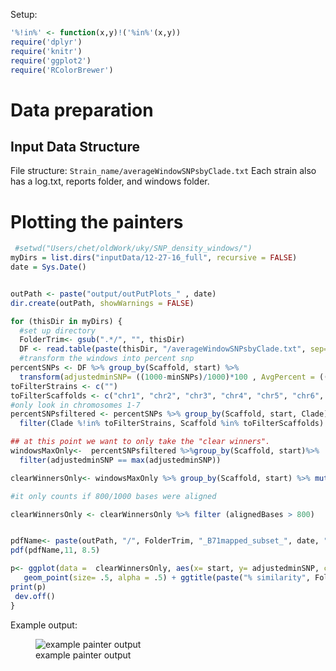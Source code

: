 
Setup:

```r
'%!in%' <- function(x,y)!('%in%'(x,y))
require('dplyr')
require('knitr')
require('ggplot2')
require('RColorBrewer')

```
# Data preparation


## Input Data Structure

File structure:
`Strain_name/averageWindowSNPsbyClade.txt`
Each strain also has a log.txt, reports folder, and windows folder.


# Plotting the painters

```r
 #setwd("Users/chet/oldWork/uky/SNP_density_windows/")
myDirs = list.dirs("inputData/12-27-16_full", recursive = FALSE)
date = Sys.Date()


outPath <- paste("output/outPutPlots_" , date)
dir.create(outPath, showWarnings = FALSE)

for (thisDir in myDirs) {
  #set up directory
  FolderTrim<- gsub(".*/", "", thisDir) 
  DF <- read.table(paste(thisDir, "/averageWindowSNPsbyClade.txt", sep=""), header=TRUE, fill = TRUE)
  #transform the windows into percent snp
percentSNPs <- DF %>% group_by(Scaffold, start) %>%
  transform(adjustedminSNP= ((1000-minSNPs)/1000)*100 , AvgPercent = ((1000-avgnumSNPs)/1000*100))
toFilterStrains <- c("")
toFilterScaffolds <- c("chr1", "chr2", "chr3", "chr4", "chr5", "chr6", "chr7")
#only look in chromosomes 1-7
percentSNPsfiltered <- percentSNPs %>% group_by(Scaffold, start, Clade) %>%
  filter(Clade %!in% toFilterStrains, Scaffold %in% toFilterScaffolds)

## at this point we want to only take the "clear winners".
windowsMaxOnly<-  percentSNPsfiltered %>%group_by(Scaffold, start)%>%
  filter(adjustedminSNP == max(adjustedminSNP))

clearWinnersOnly<- windowsMaxOnly %>% group_by(Scaffold, start) %>% mutate( count=n()) %>% filter(count ==1) 

#it only counts if 800/1000 bases were aligned

clearWinnersOnly <- clearWinnersOnly %>% filter (alignedBases > 800)


pdfName<- paste(outPath, "/", FolderTrim, "_B71mapped_subset_", date, "12-27-16.pdf", sep="")
pdf(pdfName,11, 8.5)

p<- ggplot(data =  clearWinnersOnly, aes(x= start, y= adjustedminSNP, color= Clade))+facet_wrap(~Scaffold, ncol = 1)+ylab("% similarity")+xlab("chrom pos")+
   geom_point(size= .5, alpha = .5) + ggtitle(paste("% similarity", FolderTrim, "mapped to B71.   " , date))+ ylim(c(0, 100))
print(p)
 dev.off()
} 

```

Example output:

![example painter output](example_painter.png)